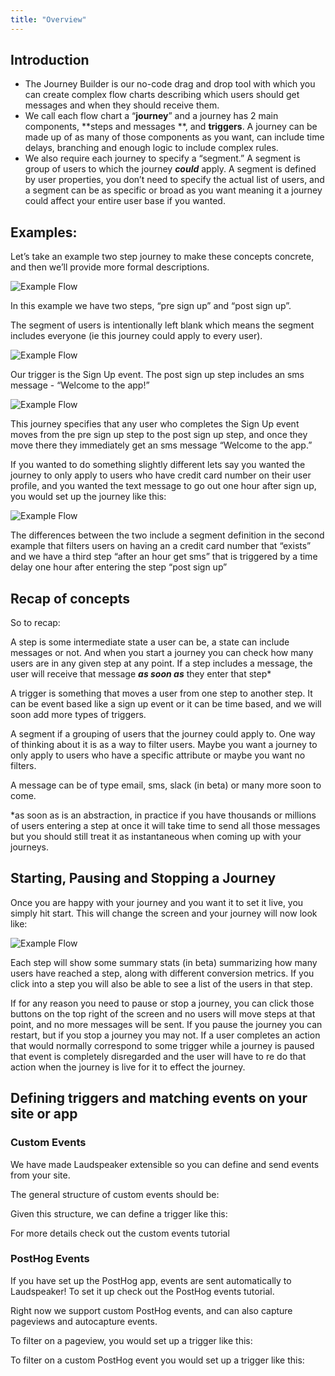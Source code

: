 ```yaml
---
title: "Overview"
---
```


## Introduction[](#introduction "Direct link to heading")

- The Journey Builder is our no-code drag and drop tool with which you can
  create complex flow charts describing which users should get messages and when
  they should receive them.
- We call each flow chart a “**journey**” and a journey has 2 main components,
  **steps and messages **, and **triggers**. A journey can be made up of as many
  of those components as you want, can include time delays, branching and enough
  logic to include complex rules.
- We also require each journey to specify a “segment.” A segment is group of
  users to which the journey **_could_** apply. A segment is defined by user
  properties, you don’t need to specify the actual list of users, and a segment
  can be as specific or broad as you want meaning it a journey could affect your
  entire user base if you wanted.

## Examples:[](#examples "Direct link to heading")

Let’s take an example two step journey to make these concepts concrete, and then
we’ll provide more formal descriptions.

![Example Flow](/images/guides/product-manual/two_step-568d17efb763bbe80068b5d0e5675b20.png)

In this example we have two steps, “pre sign up” and “post sign up”.

The segment of users is intentionally left blank which means the segment
includes everyone (ie this journey could apply to every user).

![Example Flow](/images/guides/product-manual/segment-6bc6b564af2ec6c2c9bac5ddefd38e7c.png)

Our trigger is the Sign Up event. The post sign up step includes an sms
message - “Welcome to the app!”

![Example Flow](/images/guides/product-manual/custom_event-4f64dbe5e5f82ac49656d378c7e39c4f.png)

This journey specifies that any user who completes the Sign Up event moves from
the pre sign up step to the post sign up step, and once they move there they
immediately get an sms message “Welcome to the app.”

If you wanted to do something slightly different lets say you wanted the journey
to only apply to users who have credit card number on their user profile, and
you wanted the text message to go out one hour after sign up, you would set up
the journey like this:

![Example Flow](/images/guides/product-manual/three_step-9f7a393f53a18ed12f869ad47e32d54e.png)

The differences between the two include a segment definition in the second
example that filters users on having an a credit card number that “exists” and
we have a third step “after an hour get sms” that is triggered by a time delay
one hour after entering the step “post sign up”

## Recap of concepts[](#recap-of-concepts "Direct link to heading")

So to recap:

A step is some intermediate state a user can be, a state can include messages or
not. And when you start a journey you can check how many users are in any given
step at any point. If a step includes a message, the user will receive that
message **_as soon as_** they enter that step\*

A trigger is something that moves a user from one step to another step. It can
be event based like a sign up event or it can be time based, and we will soon
add more types of triggers.

A segment if a grouping of users that the journey could apply to. One way of
thinking about it is as a way to filter users. Maybe you want a journey to only
apply to users who have a specific attribute or maybe you want no filters.

A message can be of type email, sms, slack (in beta) or many more soon to come.

\*as soon as is an abstraction, in practice if you have thousands or millions of
users entering a step at once it will take time to send all those messages but
you should still treat it as instantaneous when coming up with your journeys.

## Starting, Pausing and Stopping a Journey[](#starting-pausing-and-stopping-a-journey "Direct link to heading")

Once you are happy with your journey and you want it to set it live, you simply
hit start. This will change the screen and your journey will now look like:

![Example Flow](/images/guides/product-manual/journey_stats-6c5155790f74a220219379290c0b7e94.png)

Each step will show some summary stats (in beta) summarizing how many users have
reached a step, along with different conversion metrics. If you click into a
step you will also be able to see a list of the users in that step.

If for any reason you need to pause or stop a journey, you can click those
buttons on the top right of the screen and no users will move steps at that
point, and no more messages will be sent. If you pause the journey you can
restart, but if you stop a journey you may not. If a user completes an action
that would normally correspond to some trigger while a journey is paused that
event is completely disregarded and the user will have to re do that action when
the journey is live for it to effect the journey.

## Defining triggers and matching events on your site or app[](#defining-triggers-and-matching-events-on-your-site-or-app "Direct link to heading")

### Custom Events[](#custom-events "Direct link to heading")

We have made Laudspeaker extensible so you can define and send events from your
site.

The general structure of custom events should be:

Given this structure, we can define a trigger like this:

For more details check out the custom events tutorial

### PostHog Events[](#posthog-events "Direct link to heading")

If you have set up the PostHog app, events are sent automatically to
Laudspeaker! To set it up check out the PostHog events tutorial.

Right now we support custom PostHog events, and can also capture pageviews and
autocapture events.

To filter on a pageview, you would set up a trigger like this:

To filter on a custom PostHog event you would set up a trigger like this:
